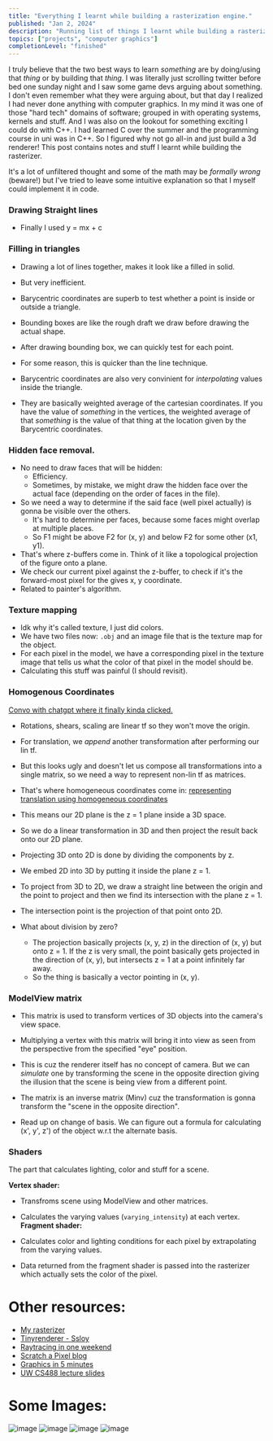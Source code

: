```yaml
---
title: "Everything I learnt while building a rasterization engine."
published: "Jan 2, 2024"
description: "Running list of things I learnt while building a rasterization engine in C++."
topics: ["projects", "computer graphics"]
completionLevel: "finished"
---
```


I truly believe that the two best ways to learn _something_ are by doing/using that _thing_ or by
building that _thing_. I was literally just scrolling twitter before bed one sunday night and I saw some game devs
arguing about something. I don't even remember what they were arguing about, but that day I realized
I had never done anything with computer graphics. In my mind it was one of those "hard tech" domains of
software; grouped in with operating systems, kernels and stuff. And I was also on the lookout for
something exciting I could do with C++. I had learned C over the summer and the programming course
in uni was in C++. So I figured why not go all-in and just build a 3d renderer! This post contains
notes and stuff I learnt while building the rasterizer.

It's a lot of unfiltered thought and some of the math may be _formally wrong_ (beware!) but I've
tried to leave some intuitive explanation so that I myself could implement it in code.

### Drawing Straight lines
- Finally I used y = mx + c

### Filling in triangles

- Drawing a lot of lines together, makes it look like a filled in solid.
- But very inefficient.

- Barycentric coordinates are superb to test whether a point is inside or outside a triangle.
- Bounding boxes are like the rough draft we draw before drawing the actual shape.
- After drawing bounding box, we can quickly test for each point.
- For some reason, this is quicker than the line technique.

- Barycentric coordinates are also very convinient for _interpolating_ values inside the triangle.
- They are basically weighted average of the cartesian coordinates. If you have the value of
_something_ in the vertices, the weighted average of that _something_ is the value of that thing at
the location given by the Barycentric coordinates.

### Hidden face removal.

- No need to draw faces that will be hidden:
	- Efficiency.
	- Sometimes, by mistake, we might draw the hidden face over the actual face (depending on the order of faces in the file).
- So we need a way to determine if the said face (well pixel actually) is gonna be visible over the others.
	- It's hard to determine per faces, because some faces might overlap at multiple places.
	- So F1 might be above F2 for (x, y) and below F2 for some other (x1, y1).
- That's where z-buffers come in. Think of it like a topological projection of the figure onto a plane.
- We check our current pixel against the z-buffer, to check if it's the forward-most pixel for the gives x, y coordinate.
- Related to painter's algorithm.

### Texture mapping
 - Idk why it's called texture, I just did colors.
 - We have two files now: `.obj` and an image file that is the texture map for the object.
 - For each pixel in the model, we have a corresponding pixel in the texture image that tells us what the color of that pixel in the model should be.
 - Calculating this stuff was painful (I should revisit).
 
### Homogenous Coordinates
[Convo with chatgpt where it finally kinda clicked.](https://chat.openai.com/share/9979a3dc-13d1-43dc-bd5f-4fada2be6c48)

- Rotations, shears, scaling are linear tf so they won't move the origin.
- For translation, we _append_ another transformation after performing our lin tf.
- But this looks ugly and doesn't let us compose all transformations into a single matrix, so we need a way to represent non-lin tf as matrices.
- That's where homogeneous coordinates come in:
[representing translation using homogeneous coordinates](https://en.wikipedia.org/wiki/Translation_(geometry)#Matrix_representation)
- This means our 2D plane is the z = 1 plane inside a 3D space.
- So we do a linear transformation in 3D and then project the result back onto our 2D plane.
- Projecting 3D onto 2D is done by dividing the components by z.
- We embed 2D into 3D by putting it inside the plane z = 1.

- To project from 3D to 2D, we draw a straight line between the origin and the point to project and then we find its intersection with the plane z = 1.
- The intersection point is the projection of that point onto 2D.
- What about division by zero?
  - The projection basically projects (x, y, z) in the direction of (x, y) but onto z = 1. If the z is very small, the point basically gets projected in the direction of (x, y), but intersects z = 1 at a point infinitely far away.
  - So the thing is basically a vector pointing in (x, y).

### ModelView matrix
- This matrix is used to transform vertices of 3D objects into the camera's view space.
- Multiplying a vertex with this matrix will bring it into view as seen from the perspective from the specified "eye" position.
- This is cuz the renderer itself has no concept of camera. But we can _simulate_ one by transforming the scene in the opposite direction giving the illusion that the scene is being view from a different point.
- The matrix is an inverse matrix (Minv) cuz the transformation is gonna transform the "scene in the opposite direction".

- Read up on change of basis. We can figure out a formula for calculating (x', y', z') of the object w.r.t the alternate basis.

### Shaders
The part that calculates lighting, color and stuff for a scene.

**Vertex shader:**
- Transfroms scene using ModelView and other matrices.
- Calculates the varying values (`varying_intensity`) at  each vertex.
**Fragment shader:**
- Calculates color and lighting conditions for each pixel by extrapolating from the varying values.

- Data returned from the fragment shader is passed into the rasterizer which actually sets the color of the pixel.

# Other resources:
- [My rasterizer](https://github.com/YashKarthik/tinyrenderer)
- [Tinyrenderer - Ssloy](https://github.com/ssloy/tinyrenderer/wiki/)
- [Raytracing in one weekend](https://raytracing.github.io/books/RayTracingInOneWeekend.html)
- [Scratch a Pixel blog](https://www.scratchapixel.com/index.html)
- [Graphics in 5 minutes](https://g5m.cs.washington.edu/)
- [UW CS488 lecture slides](https://student.cs.uwaterloo.ca/~cs488/Fall2023/index.html)

# Some Images:

![image](/blog-assets/tinyrenderer-3.png)
![image](/blog-assets/tinyrenderer-2.png)
![image](/blog-assets/tinyrenderer-1.png)
![image](/blog-assets/tinyrenderer-0.jpg)
